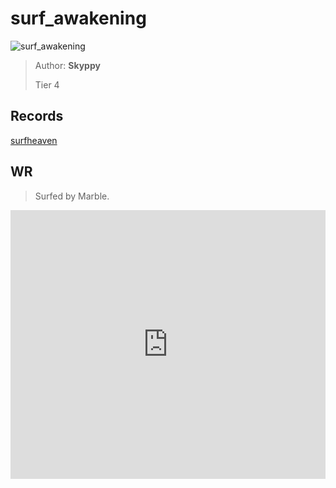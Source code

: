 
# surf_awakening

![surf_awakening](https://raw.githubusercontent.com/Sayt123/SurfMapPics/Maps-and-bonuses/csgo/surf_awakening.jpg)

> Author: **Skyppy**
>
> Tier 4

## Records

[surfheaven](https://surfheaven.eu/map/surf_awakening)

## WR

> Surfed by Marble.

<iframe
width="100%"
height="430"
src="https://www.youtube.com/embed/Kc_7kTXpg2I"
frameborder="0"
allow="accelerometer; autoplay; clipboard-write; encrypted-media; gyroscope; picture-in-picture"
allowFullScreen
/>

```md

[Surf Timer] - Marble finished in 00:34:94 (WR -00:00:48). Improving by 00:00:60
[Surf Timer] - Marble beat the map record! Rank: 1/1167

Previous WR holder: pietu


```
                